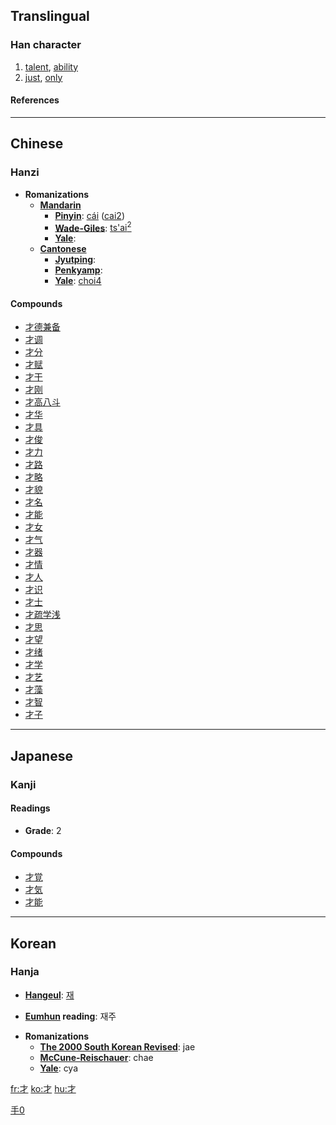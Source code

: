 ==Translingual==
===Han character===
{{Han char|rn=64|rad=手|as=00|sn=3|four=4020<sub>0</sub>|canj=木竹 (DH)}}
# [[talent]], [[ability]]
# [[just]], [[only]]
====References====
{{Han ref|kx=0416.300|dkj=11769|dj=0763.010|hdz=31824.020|uh=624D|ud=25165|bh=A47E|bd=42110}}
----

==Chinese==
===Hanzi===


* '''Romanizations'''
** '''[[Mandarin]]'''
*** '''[[Pinyin]]''': [[cái]] ([[cai2]])
*** '''[[Wade-Giles]]''': [[ts'ai2|ts'ai<sup>2</sup>]]
*** '''[[Yale]]''': 
** '''[[Cantonese]]'''
*** '''[[Jyutping]]''':
*** '''[[Penkyamp]]''': 
*** '''[[Yale]]''': [[choi4]]

====Compounds====
*[[才德兼备]]
*[[才调]]
*[[才分]]
*[[才赋]]
*[[才干]]
*[[才刚]]
*[[才高八斗]]
*[[才华]]
*[[才具]]
*[[才俊]]
*[[才力]]
*[[才路]]
*[[才略]]
*[[才貌]]
*[[才名]]
*[[才能]]
*[[才女]]
*[[才气]]
*[[才器]]
*[[才情]]
*[[才人]]
*[[才识]]
*[[才士]]
*[[才疏学浅]]
*[[才思]]
*[[才望]]
*[[才绪]]
*[[才学]]
*[[才艺]]
*[[才藻]]
*[[才智]]
*[[才子]]

----
==Japanese==
===Kanji===


{{ja-kanji|grade=|rs=手00}}
====Readings====
{{ja-readings|on=[[さい]] (sai), [[ざい]] (zai)|kun=[[わずかに]] (wazukani), [[ざえ]] (zae)}}

* '''Grade''': 2 [[Category:Grade 2 kanji|手0]]

====Compounds====
*[[才覚]]
*[[才気]]
*[[才能]]

----
==Korean==
===Hanja===

* '''[[Hangeul]]''': [[재]]

* '''[[Eumhun]] reading''': 재주

* '''Romanizations'''
** '''[[The 2000 South Korean Revised Romanization|The 2000 South Korean Revised]]''': jae
** '''[[McCune-Reischauer]]''': chae
** '''[[Yale]]''': cya





[[fr:才]]
[[ko:才]]
[[hu:才]]